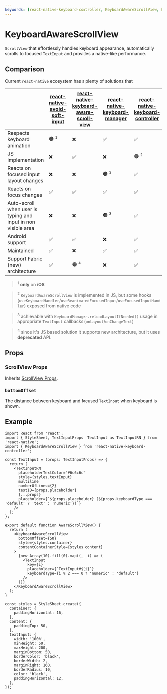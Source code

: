 ```yaml
---
keywords: [react-native-keyboard-controller, KeyboardAwareScrollView, keyboard aware view, aware scroll view]
---
```


# KeyboardAwareScrollView


<div style={{ display: 'flex', justifyContent: 'center', marginBottom: 20 }}>
<Lottie animationData={lottie} style={{ width: 400, height: 400 }} loop />
</div>

`ScrollView` that effortlessly handles keyboard appearance, automatically scrolls to focused `TextInput` and provides a native-like performance.

## Comparison

Current `react-native` ecosystem has a plenty of solutions that 

||[react-native-avoid-soft-input](https://mateusz1913.github.io/react-native-avoid-softinput/)|[react-native-keyboard-aware-scroll-view](https://github.com/APSL/react-native-keyboard-aware-scroll-view)|[react-native-keyboard-manager](https://github.com/douglasjunior/react-native-keyboard-manager)|[react-native-keyboard-controller](./keyboard-aware-scroll-view.mdx)|
|-----|-----|-----|-----|-----|
|Respects keyboard animation|🟠 <sup><small>1</small></sup>|❌|✅|✅|
|JS implementation|❌|✅|❌|🟠 <sup><small>2</small></sup>|
|Reacts on focused input layout changes|❌|❌|🟠 <sup><small>3</small></sup>|✅|
|Reacts on focus changes|✅|✅|✅|✅|
|Auto-scroll when user is typing and input in non visible area|❌|❌|🟠 <sup><small>3</small></sup>|✅|
|Android support|✅|✅|❌|✅|
|Maintained|✅|❌|✅|✅|
|Support Fabric (new) architecture|✅|🟠 <sup><small>4</small></sup>|❌|✅|

> <sup>1</sup> <b>only</b> on <b>iOS</b>

> <sup>2</sup> <code>KeyboardAwareScrollView</code> is implemented in JS, but some hooks (<code>useKeyboardHandler</code>/<code>useReanimatedFocusedInput</code>/<code>useFocusedInputHandler</code>) exposed from native code

> <sup>3</sup> achievable with <code>KeyboardManager.reloadLayoutIfNeeded()</code> usage in appropriate <code>TextInput</code> callbacks (<code>onLayout</code>/<code>onChangeText</code>)

> <sup>4</sup> since it's JS based solution it supports new architecture, but it uses <b>deprecated</b> API.

## Props

### ScrollView Props

Inherits [ScrollView Props](https://reactnative.dev/docs/scrollview#props).

### `bottomOffset`

The distance between keyboard and focused `TextInput` when keyboard is shown.

## Example

```tsx
import React from 'react';
import { StyleSheet, TextInputProps, TextInput as TextInputRN } from 'react-native';
import { KeyboardAwareScrollView } from 'react-native-keyboard-controller';

const TextInput = (props: TextInputProps) => {
  return (
    <TextInputRN
      placeholderTextColor="#6c6c6c"
      style={styles.textInput}
      multiline
      numberOfLines={2}
      testID={props.placeholder}
      {...props}
      placeholder={`${props.placeholder} (${props.keyboardType === 'default' ? 'text' : 'numeric'})`}
    />
  );
};

export default function AwareScrollView() {
  return (
    <KeyboardAwareScrollView
      bottomOffset={50}
      style={styles.container}
      contentContainerStyle={styles.content}
    >
      {new Array(10).fill(0).map((_, i) => (
        <TextInput
          key={i}
          placeholder={`TextInput#${i}`}
          keyboardType={i % 2 === 0 ? 'numeric' : 'default'}
        />
      ))}
    </KeyboardAwareScrollView>
  );
}

const styles = StyleSheet.create({
  container: {
    paddingHorizontal: 16,
  },
  content: {
    paddingTop: 50,
  },
  textInput: {
    width: '100%',
    minHeight: 50,
    maxHeight: 200,
    marginBottom: 50,
    borderColor: 'black',
    borderWidth: 2,
    marginRight: 160,
    borderRadius: 10,
    color: 'black',
    paddingHorizontal: 12,
  },
});
```